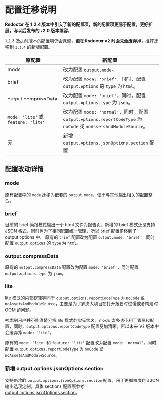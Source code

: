 # 配置迁移说明

**Rsdoctor 在 1.2.4 版本中引入了新的配置项，新的配置项更易于配置，更好扩展，与以后发布的 v2.0 版本兼容**。

1.2.3 及之前版本的配置项仍会保留，**但在 Rsdoctor v2 时会完全废弃掉**，推荐迁移到 `1.2.4` 的新版配置。

| 原配置                              | 新配置                                                                                                           |
| ----------------------------------- | ---------------------------------------------------------------------------------------------------------------- |
| mode                                | 改为配置 `output.mode`。                                                                                         |
| brief                               | 改为配置 `mode: 'brief'`，同时，配置 `output.options` 的 `type` 为 `html`。                                      |
| output.compressData                 | 改为配置 `mode: 'brief'`，同时，配置 `output.options.type` 为 `json`。                                           |
| `mode: 'lite'` 或 `feature: 'lite'` | 改为配置 `mode: 'normal'`，同时，配置 `output.options.reportCodeType` 为 `noCode` 或 `noAssetsAndModuleSource`。 |
| 无                                  | 新增 `output.options.jsonOptions.section` 配置                                                                   |

## 配置改动详情

### mode

原有配置中的 `mode` 迁移为嵌套的 `output.mode`，便于与其他输出相关的配置整合。

### brief

目前的 brief 简报模式输出一个 html 文件为报告页，新增的 brief 模式还是支持 JSON 格式，同时也为了相同配置统一管理，所以 brief 配置前移到了 output.options 中。
原有的 `brief` 配置改为配置 `output.mode: 'brief'`，同时配置 `output.options` 的 `type` 为 `html`。

### output.compressData

原有的 `output.compressData` 配置改为配置 `mode: 'brief'`，同时配置 `output.options.type` 为 `json`。

### lite

lite 模式的内部逻辑等同于 `output.options.reportCodeType` 为 `noCode` 或 `noAssetsAndModuleSource`，主要是为了解决大项目在打开报告时过慢或者构建时 OOM 的问题。

考虑到用户并不能清楚分辨 lite 模式的实际含义，mode 太多也不利于管理和配置，同时，`output.options.reportCodeType` 配置更加清晰，所以未来 V2 版本中会废弃掉 `mode: 'lite'`。

原有的 `mode: 'lite'` 和 `feature: 'lite'` 配置改为配置 `mode: 'normal'`，同时配置 `output.options.reportCodeType` 为 `noCode` 或 `noAssetsAndModuleSource`。

### 新增 output.options.jsonOptions.section

支持新增的 `output.options.jsonOptions.section` 配置，用于更细粒度的 JSON 输出选项定制。具体 sections 配置项参考[output.options.jsonOptions.section](/config/options/output#jsonoptionssection)。
